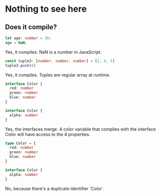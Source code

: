 
# Nothing to see here

## Does it compile?

<Question>
  <Title>Does it compile?</Title> 
  
  ```ts
  let age: number = 30;
  age = NaN;
  ```

  <Answer>
    Yes, it compiles. NaN is a number in JavaScript.
  </Answer>
</Question>

<Question>
  <Title>Does it compile?</Title> 
  
  ```ts
  const tuple3: [number, number, number] = [3, 4, 5]
  tuple3.push(6)
  ```

  <Answer>
   Yes, it compiles. Tuples are regular array at runtime.
  </Answer>
</Question>



<Question>
  <Title>Does it compile? interface vs interface</Title> 
  
  ```ts
  interface Color {
    red: number
    green: number
    blue: number
  }
  
  interface Color {
    alpha: number
  }
  ```
  <Answer>
   Yes, the interfaces merge. A color variable that complies with the interface Color will have access to the 4 properties.
  </Answer>
</Question>

<Question>
  <Title>Does it compile? interface vs type</Title> 
  
  ```ts
  type Color = {
    red: number
    green: number
    blue: number
  }
  
  interface Color {
    alpha: number
  }
  ```
  <Answer>
   No, because there's a duplicate identifier `Color`.
  </Answer>
</Question>

<Question>
  <Title>Does it compile?</Title> 
  
  ```ts
  ```

  <Answer>
   
  </Answer>
</Question>